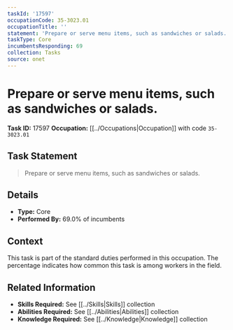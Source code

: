 ```yaml
---
taskId: '17597'
occupationCode: 35-3023.01
occupationTitle: ''
statement: 'Prepare or serve menu items, such as sandwiches or salads.'
taskType: Core
incumbentsResponding: 69
collection: Tasks
source: onet
---
```

# Prepare or serve menu items, such as sandwiches or salads.

**Task ID:** 17597
**Occupation:** [[../Occupations|Occupation]] with code `35-3023.01`

## Task Statement

> Prepare or serve menu items, such as sandwiches or salads.

## Details

- **Type:** Core
- **Performed By:** 69.0% of incumbents

## Context

This task is part of the standard duties performed in this occupation. The percentage indicates how common this task is among workers in the field.

## Related Information

- **Skills Required:** See [[../Skills|Skills]] collection
- **Abilities Required:** See [[../Abilities|Abilities]] collection
- **Knowledge Required:** See [[../Knowledge|Knowledge]] collection
